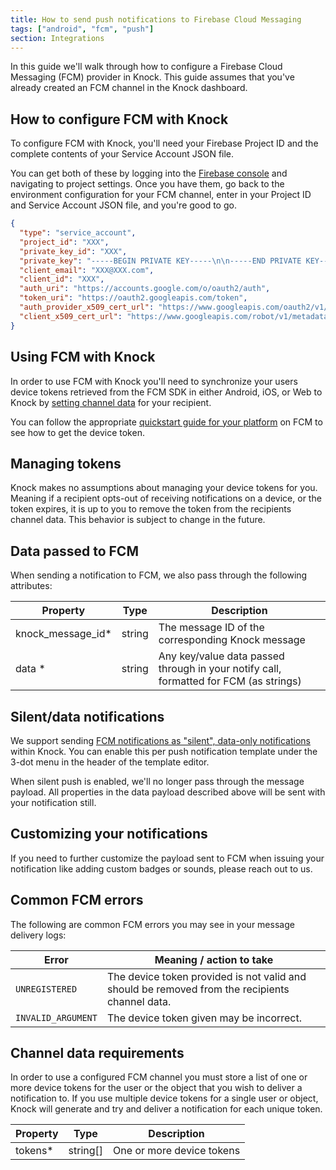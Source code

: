 ```yaml
---
title: How to send push notifications to Firebase Cloud Messaging
tags: ["android", "fcm", "push"]
section: Integrations
---
```



In this guide we'll walk through how to configure a Firebase Cloud Messaging (FCM) provider in Knock. This guide assumes that you've already created an FCM channel in the Knock dashboard.

## How to configure FCM with Knock

To configure FCM with Knock, you'll need your Firebase Project ID and the complete contents of your Service Account JSON file.

You can get both of these by logging into the [Firebase console](https://console.firebase.google.com/) and navigating to project settings. Once you have them, go back to the environment configuration for your FCM channel, enter in your Project ID and Service Account JSON file, and you're good to go.

```json Example service account JSON
{
  "type": "service_account",
  "project_id": "XXX",
  "private_key_id": "XXX",
  "private_key": "-----BEGIN PRIVATE KEY-----\n\n-----END PRIVATE KEY-----\n",
  "client_email": "XXX@XXX.com",
  "client_id": "XXX",
  "auth_uri": "https://accounts.google.com/o/oauth2/auth",
  "token_uri": "https://oauth2.googleapis.com/token",
  "auth_provider_x509_cert_url": "https://www.googleapis.com/oauth2/v1/certs",
  "client_x509_cert_url": "https://www.googleapis.com/robot/v1/metadata/x509/XXX"
}
```

## Using FCM with Knock

In order to use FCM with Knock you'll need to synchronize your users device tokens retrieved from the FCM SDK in either Android, iOS, or Web to Knock by [setting channel data](/send-notifications/setting-channel-data) for your recipient.

You can follow the appropriate [quickstart guide for your platform](https://firebase.google.com/docs/cloud-messaging#next-steps) on FCM to see how to get the device token.

<MultiLangCodeBlock
  snippet="users.setChannelData-push"
  title="Set FCM channel data for a user"
/>

## Managing tokens

Knock makes no assumptions about managing your device tokens for you. Meaning if a recipient opts-out of receiving notifications on a device, or the token expires, it is up to you to remove the token from the recipients channel data. This behavior is subject to change in the future.

## Data passed to FCM

When sending a notification to FCM, we also pass through the following attributes:

| Property           | Type   | Description                                                                           |
| ------------------ | ------ | ------------------------------------------------------------------------------------- |
| knock_message_id\* | string | The message ID of the corresponding Knock message                                     |
| data \*            | string | Any key/value data passed through in your notify call, formatted for FCM (as strings) |

## Silent/data notifications

We support sending [FCM notifications as "silent", data-only notifications](https://firebase.google.com/docs/cloud-messaging/concept-options#data_messages) within Knock. You can enable this per push notification template under the 3-dot menu in the header of the template editor.

When silent push is enabled, we'll no longer pass through the message payload. All properties in the data payload described above will be sent with your notification still.

## Customizing your notifications

If you need to further customize the payload sent to FCM when issuing your notification like adding custom badges or sounds, please reach out to us.

## Common FCM errors

The following are common FCM errors you may see in your message delivery logs:

| Error              | Meaning / action to take                                                                       |
| ------------------ | ---------------------------------------------------------------------------------------------- |
| `UNREGISTERED`     | The device token provided is not valid and should be removed from the recipients channel data. |
| `INVALID_ARGUMENT` | The device token given may be incorrect.                                                       |

## Channel data requirements

In order to use a configured FCM channel you must store a list of one or more device tokens for the user or the object that you wish to deliver a notification to. If you use multiple device tokens for a single user or object, Knock will generate and try and deliver a notification for each unique token.

| Property | Type     | Description               |
| -------- | -------- | ------------------------- |
| tokens\* | string[] | One or more device tokens |
